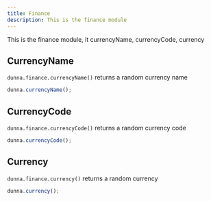 ```yaml
---
title: Finance
description: This is the finance module
---
```



This is the finance module, it currencyName, currencyCode, currency

## CurrencyName

`dunna.finance.currencyName()` returns a random currency name

```ts
dunna.currencyName();
```

## CurrencyCode

`dunna.finance.currencyCode()` returns a random currency code

```ts
dunna.currencyCode();
```

## Currency

`dunna.finance.currency()` returns a random currency

```ts
dunna.currency();
```
